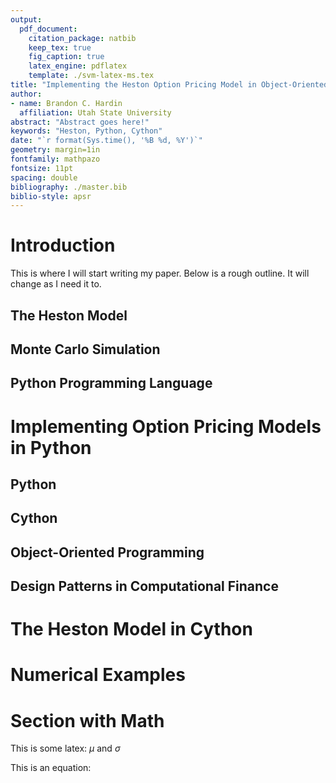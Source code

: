 ---
output: 
  pdf_document:
    citation_package: natbib
    keep_tex: true
    fig_caption: true
    latex_engine: pdflatex
    template: ./svm-latex-ms.tex
title: "Implementing the Heston Option Pricing Model in Object-Oriented Cython"
author:
- name: Brandon C. Hardin 
  affiliation: Utah State University
abstract: "Abstract goes here!"
keywords: "Heston, Python, Cython"
date: "`r format(Sys.time(), '%B %d, %Y')`"
geometry: margin=1in
fontfamily: mathpazo
fontsize: 11pt
spacing: double
bibliography: ./master.bib
biblio-style: apsr
---

# Introduction

This is where I will start writing my paper. Below is a rough outline. It will change as I need it to. 

## The Heston Model

## Monte Carlo Simulation

## Python Programming Language

# Implementing Option Pricing Models in Python

## Python 

## Cython

## Object-Oriented Programming

## Design Patterns in Computational Finance


# The Heston Model in Cython

# Numerical Examples

# Section with Math

This is some latex: $\mu$ and $\sigma$

This is an equation:



<!--
# References
\setlength{\parindent}{-0.2in}
\setlength{\leftskip}{0.2in}
\setlength{\parskip}{8pt}
\vspace*{-0.2in}
\noindent
-->

